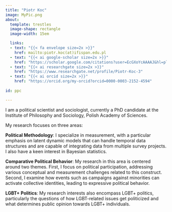 ```yaml
---
title: "Piotr Koc"
image: MyPic.png
about: 
  template: trestles
  image-shape: rectangle
  image-width: 15em

  links:
  - text: "{{< fa envelope size=2x >}}"
    href: mailto:piotr.koc(at)ifispan.edu.pl
  - text: "{{< ai google-scholar size=2x >}}"  
    href: "https://scholar.google.com/citations?user=EcGXoYcAAAAJ&hl=pl"
  - text: "{{< ai researchgate size=2x >}}" 
    href: "https://www.researchgate.net/profile/Piotr-Koc-3"
  - text: "{{< ai orcid size=2x >}}"  
    href: "https://orcid.org/my-orcid?orcid=0000-0003-2152-4594"
    
id: ppc

---
```


:::{#ppc}
I am a political scientist and sociologist, currently a PhD candidate at the Institute of Philosophy and Sociology, Polish Academy of Sciences. 

My research focuses on three areas: 

**Political Methodology**: I specialize in measurement, with a particular emphasis on latent dynamic models that can handle temporal data structures and are capable of integrating data from multiple survey projects. I also have a keen interest in Bayesian statistics. 

**Comparative Political Behavior**:  My research in this area is centered around two themes. First, I focus on political participation, addressing various conceptual and measurement challenges related to this construct. Second, I examine how events such as campaigns against minorities can activate collective identities, leading to expressive political behavior.

**LGBT+ Politics**:  My research interests also encompass LGBT+ politics, particularly the questions of how LGBT-related issues get politicized and what determines public opinion towards LGBT+ individuals.

:::